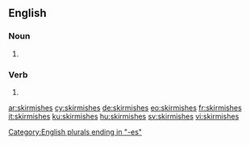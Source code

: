 ==English==

===Noun===
{{head|en|plural}}

# {{plural of|skirmish|lang=en}}

===Verb===
{{head|en}}

# {{en-third-person singular of|skirmish}}

[[Category:English plurals ending in "-es"]]

[[ar:skirmishes]]
[[cy:skirmishes]]
[[de:skirmishes]]
[[eo:skirmishes]]
[[fr:skirmishes]]
[[it:skirmishes]]
[[ku:skirmishes]]
[[hu:skirmishes]]
[[sv:skirmishes]]
[[vi:skirmishes]]